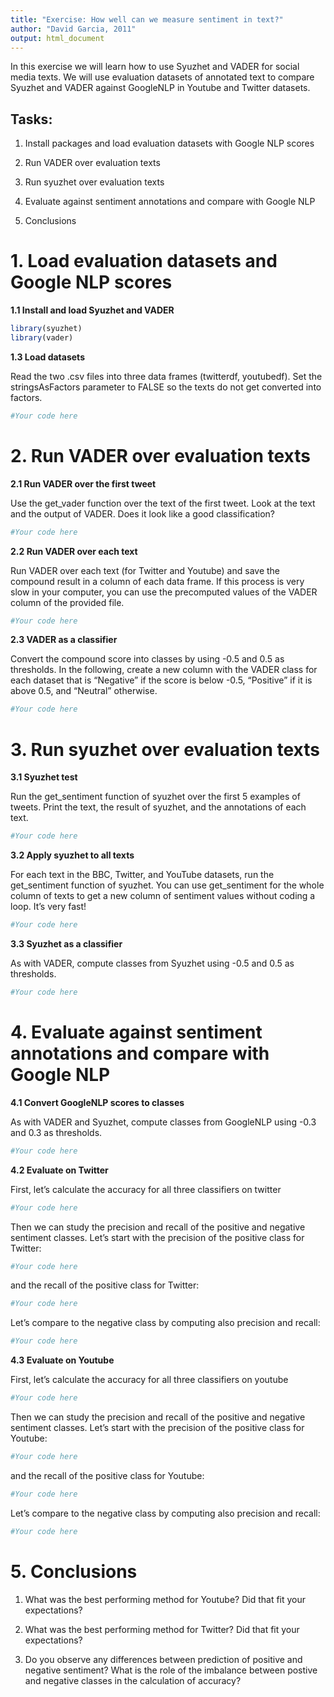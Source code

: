 ```yaml
---
title: "Exercise: How well can we measure sentiment in text?"
author: "David Garcia, 2011"
output: html_document
---
```


In this exercise we will learn how to use Syuzhet and VADER for social media texts. We will use evaluation datasets of annotated text to compare Syuzhet and VADER against GoogleNLP in Youtube and Twitter datasets.

## Tasks:

1. Install packages and load evaluation datasets with Google NLP scores

2. Run VADER over evaluation texts

3. Run syuzhet over evaluation texts

4. Evaluate against sentiment annotations and compare with Google NLP

5. Conclusions

# 1. Load evaluation datasets and Google NLP scores

**1.1 Install and load Syuzhet and VADER**
```r
library(syuzhet)
library(vader)
```

**1.3 Load datasets**

Read the two .csv files into three data frames (twitterdf, youtubedf). Set the stringsAsFactors parameter to FALSE so the texts do not get converted into factors.
```r
#Your code here
```

# 2. Run VADER over evaluation texts

**2.1 Run VADER over the first tweet**

Use the get_vader function over the text of the first tweet. Look at the text and the output of VADER. Does it look like a good classification?
```r
#Your code here
```

**2.2 Run VADER over each text**

Run VADER over each text (for Twitter and Youtube) and save the compound result in a column of each data frame. If this process is very slow in your computer, you can use the precomputed values of the VADER column of the provided file.
```r
#Your code here
```

**2.3 VADER as a classifier**

Convert the compound score into classes by using -0.5 and 0.5 as thresholds. In the following, create a new column with the VADER class for each dataset that is "Negative" if the score is below -0.5, "Positive" if it is above 0.5, and "Neutral" otherwise.

```r
#Your code here
```

# 3. Run syuzhet over evaluation texts

**3.1 Syuzhet test**

Run the get_sentiment function of syuzhet over the first 5 examples of tweets. Print the text, the result of syuzhet, and the annotations of each text.

```r
#Your code here
```


**3.2 Apply syuzhet to all texts**

For each text in the BBC, Twitter, and YouTube datasets, run the get_sentiment function of syuzhet. You can use get_sentiment for the whole column of texts to get a new column of sentiment values without coding a loop. It's very fast!

```r
#Your code here
```


**3.3 Syuzhet as a classifier**

As with VADER, compute classes from Syuzhet using -0.5 and 0.5 as thresholds.

```r
#Your code here
```

# 4. Evaluate against sentiment annotations and compare with Google NLP

**4.1 Convert GoogleNLP scores to classes**

As with VADER and Syuzhet, compute classes from GoogleNLP using -0.3 and 0.3 as thresholds.

```r
#Your code here
```

**4.2 Evaluate on Twitter**

First, let's calculate the accuracy for all three classifiers on twitter
```r
#Your code here
```

Then we can study the precision and recall of the positive and negative sentiment classes. Let's start with the precision of the positive class for Twitter:
```r
#Your code here
```

and the recall of the positive class for Twitter:
```r
#Your code here
```

Let's compare to the negative class by computing also precision and recall:
```r
#Your code here
```

**4.3 Evaluate on Youtube**

First, let's calculate the accuracy for all three classifiers on youtube
```r
#Your code here
```

Then we can study the precision and recall of the positive and negative sentiment classes. Let's start with the precision of the positive class for Youtube:
```r
#Your code here
```

and the recall of the positive class for Youtube:
```r
#Your code here
```

Let's compare to the negative class by computing also precision and recall:
```r
#Your code here
```


# 5. Conclusions

1. What was the best performing method for Youtube? Did that fit your expectations?

2. What was the best performing method for Twitter? Did that fit your expectations?

4. Do you observe any differences between prediction of positive and negative sentiment? What is the role of the imbalance between postive and negative classes in the calculation of accuracy?
